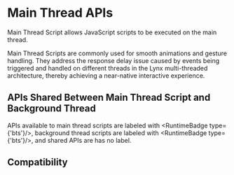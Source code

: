 
# Main Thread APIs

Main Thread Script allows JavaScript scripts to be executed on the main thread.

Main Thread Scripts are commonly used for smooth animations and gesture handling. They address the response delay issue caused by events being triggered and handled on different threads in the Lynx multi-threaded architecture, thereby achieving a near-native interactive experience.

## APIs Shared Between Main Thread Script and Background Thread

APIs available to main thread scripts are labeled with <RuntimeBadge type={'bts'}/>, background thread scripts are labeled with <RuntimeBadge type={'bts'}/>, and shared APIs are has no label.

## Compatibility


<LegacyCompatTable metadata="lynx-api/main-thread/MainThread-APIs" />
